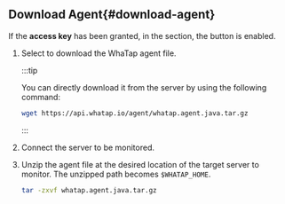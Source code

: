 ## Download Agent{#download-agent}

If the **access key** has been granted, in the <Cmdname sid="JAVA-agent-setup-1-subject" className="uitext" /> section, the <Cmdname sid="download" className="uitext" /> button is enabled.

1. Select <Cmdname sid="download" className="uitext" /> to download the WhaTap agent file.

   :::tip

   You can directly download it from the server by using the following command:

   ```bash
   wget https://api.whatap.io/agent/whatap.agent.java.tar.gz
   ```

   :::

2. Connect the server to be monitored.

3. Unzip the agent file at the desired location of the target server to monitor. The unzipped path becomes `$WHATAP_HOME`.

   ```bash
   tar -zxvf whatap.agent.java.tar.gz
   ```
